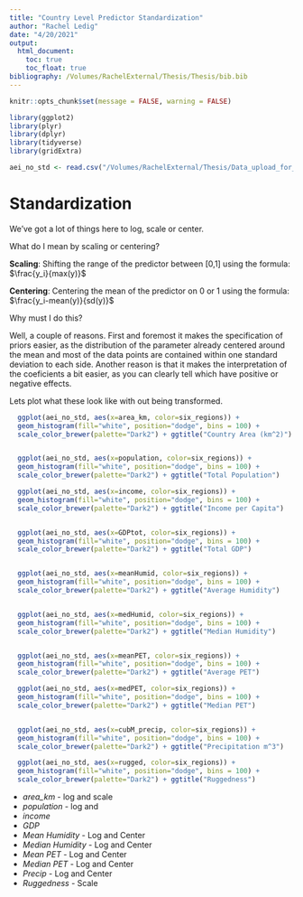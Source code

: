 ```yaml
---
title: "Country Level Predictor Standardization"
author: "Rachel Ledig"
date: "4/20/2021"
output: 
  html_document:
    toc: true
    toc_float: true
bibliography: /Volumes/RachelExternal/Thesis/Thesis/bib.bib
---
```

```r
knitr::opts_chunk$set(message = FALSE, warning = FALSE)

library(ggplot2)
library(plyr)
library(dplyr)
library(tidyverse)
library(gridExtra)
```


```r
aei_no_std <- read.csv("/Volumes/RachelExternal/Thesis/Data_upload_for_CL/AEI_NoStd.csv")
```

# Standardization

We've got a lot of things here to log, scale or center. 

What do I mean by scaling or centering? 

**Scaling**: Shifting the range of the predictor between [0,1] using the formula: $\frac{y_i}{max(y)}$   

**Centering**: Centering the mean of the predictor on 0 or 1 using the formula: $\frac{y_i-mean(y)}{sd(y)}$

Why must I do this? 

Well, a couple of reasons. First and foremost it makes the specification of priors easier, as the distribution of the parameter already centered around the mean and most of the data points are contained within one standard deviation to each side. Another reason is that it makes the interpretation of the coeficients a bit easier, as you can clearly tell which have positive or negative effects.

Lets plot what these look like with out being transformed.
```r

  ggplot(aei_no_std, aes(x=area_km, color=six_regions)) +
  geom_histogram(fill="white", position="dodge", bins = 100) + 
  scale_color_brewer(palette="Dark2") + ggtitle("Country Area (km^2)")


  ggplot(aei_no_std, aes(x=population, color=six_regions)) +
  geom_histogram(fill="white", position="dodge", bins = 100) + 
  scale_color_brewer(palette="Dark2") + ggtitle("Total Population")

  ggplot(aei_no_std, aes(x=income, color=six_regions)) +
  geom_histogram(fill="white", position="dodge", bins = 100) + 
  scale_color_brewer(palette="Dark2") + ggtitle("Income per Capita")


  ggplot(aei_no_std, aes(x=GDPtot, color=six_regions)) +
  geom_histogram(fill="white", position="dodge", bins = 100) + 
  scale_color_brewer(palette="Dark2") + ggtitle("Total GDP")


  ggplot(aei_no_std, aes(x=meanHumid, color=six_regions)) +
  geom_histogram(fill="white", position="dodge", bins = 100) + 
  scale_color_brewer(palette="Dark2") + ggtitle("Average Humidity")


  ggplot(aei_no_std, aes(x=medHumid, color=six_regions)) +
  geom_histogram(fill="white", position="dodge", bins = 100) + 
  scale_color_brewer(palette="Dark2") + ggtitle("Median Humidity")


  ggplot(aei_no_std, aes(x=meanPET, color=six_regions)) +
  geom_histogram(fill="white", position="dodge", bins = 100) + 
  scale_color_brewer(palette="Dark2") + ggtitle("Average PET")

  ggplot(aei_no_std, aes(x=medPET, color=six_regions)) +
  geom_histogram(fill="white", position="dodge", bins = 100) + 
  scale_color_brewer(palette="Dark2") + ggtitle("Median PET")


  ggplot(aei_no_std, aes(x=cubM_precip, color=six_regions)) +
  geom_histogram(fill="white", position="dodge", bins = 100) + 
  scale_color_brewer(palette="Dark2") + ggtitle("Precipitation m^3")

  ggplot(aei_no_std, aes(x=rugged, color=six_regions)) +
  geom_histogram(fill="white", position="dodge", bins = 100) + 
  scale_color_brewer(palette="Dark2") + ggtitle("Ruggedness")
```


- _area_km_ - log and scale
- _population_ - log and 
- _income_
- _GDP_
- _Mean Humidity_ - Log and Center
- _Median Humidity_ - Log and Center
- _Mean PET_ - Log and Center
- _Median PET_ - Log and Center
- _Precip_ - Log and Center
- _Ruggedness_ - Scale

```r

```
